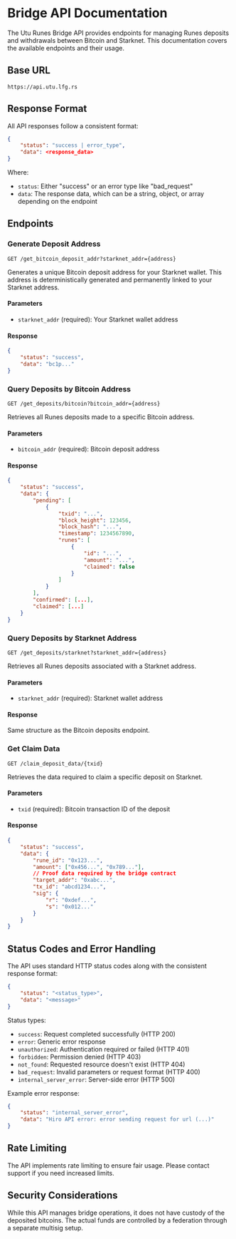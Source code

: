 # Bridge API Documentation

The Utu Runes Bridge API provides endpoints for managing Runes deposits and withdrawals between Bitcoin and Starknet. This documentation covers the available endpoints and their usage.

## Base URL
```
https://api.utu.lfg.rs
```

## Response Format

All API responses follow a consistent format:

```json
{
    "status": "success | error_type",
    "data": <response_data>
}
```

Where:
- `status`: Either "success" or an error type like "bad_request"
- `data`: The response data, which can be a string, object, or array depending on the endpoint

## Endpoints

### Generate Deposit Address
```http
GET /get_bitcoin_deposit_addr?starknet_addr={address}
```

Generates a unique Bitcoin deposit address for your Starknet wallet. This address is deterministically generated and permanently linked to your Starknet address.

#### Parameters
- `starknet_addr` (required): Your Starknet wallet address

#### Response
```json
{
    "status": "success",
    "data": "bc1p..."
}
```

### Query Deposits by Bitcoin Address
```http
GET /get_deposits/bitcoin?bitcoin_addr={address}
```

Retrieves all Runes deposits made to a specific Bitcoin address.

#### Parameters
- `bitcoin_addr` (required): Bitcoin deposit address

#### Response
```json
{
    "status": "success",
    "data": {
        "pending": [
            {
                "txid": "...",
                "block_height": 123456,
                "block_hash": "...",
                "timestamp": 1234567890,
                "runes": [
                    {
                        "id": "...",
                        "amount": "...",
                        "claimed": false
                    }
                ]
            }
        ],
        "confirmed": [...],
        "claimed": [...]
    }
}
```

### Query Deposits by Starknet Address
```http
GET /get_deposits/starknet?starknet_addr={address}
```

Retrieves all Runes deposits associated with a Starknet address.

#### Parameters
- `starknet_addr` (required): Starknet wallet address

#### Response
Same structure as the Bitcoin deposits endpoint.

### Get Claim Data
```http
GET /claim_deposit_data/{txid}
```

Retrieves the data required to claim a specific deposit on Starknet.

#### Parameters
- `txid` (required): Bitcoin transaction ID of the deposit

#### Response
```json
{
    "status": "success",
    "data": {
        "rune_id": "0x123...",
        "amount": ["0x456...", "0x789..."],
        // Proof data required by the bridge contract
        "target_addr": "0xabc...",
        "tx_id": "abcd1234...",
        "sig": {
            "r": "0xdef...",
            "s": "0x012..."
        }
    }
}
```

## Status Codes and Error Handling

The API uses standard HTTP status codes along with the consistent response format:

```json
{
    "status": "<status_type>",
    "data": "<message>"
}
```

Status types:
- `success`: Request completed successfully (HTTP 200)
- `error`: Generic error response
- `unauthorized`: Authentication required or failed (HTTP 401)
- `forbidden`: Permission denied (HTTP 403)
- `not_found`: Requested resource doesn't exist (HTTP 404)
- `bad_request`: Invalid parameters or request format (HTTP 400)
- `internal_server_error`: Server-side error (HTTP 500)

Example error response:
```json
{
    "status": "internal_server_error",
    "data": "Hiro API error: error sending request for url (...)"
}
```

## Rate Limiting

The API implements rate limiting to ensure fair usage. Please contact support if you need increased limits.

## Security Considerations

While this API manages bridge operations, it does not have custody of the deposited bitcoins. The actual funds are controlled by a federation through a separate multisig setup.
